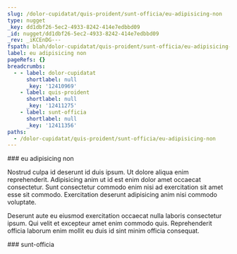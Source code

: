 ```yaml
---
slug: /dolor-cupidatat/quis-proident/sunt-officia/eu-adipisicing-non
type: nugget
_key: dd1dbf26-5ec2-4933-8242-414e7edbbd09
_id: nugget/dd1dbf26-5ec2-4933-8242-414e7edbbd09
_rev: _iKCEnDG---
fspath: blah/dolor-cupidatat/quis-proident/sunt-officia/eu-adipisicing-non.md
label: eu adipisicing non
pageRefs: {}
breadcrumbs:
  - - label: dolor-cupidatat
      shortlabel: null
      _key: '12410969'
    - label: quis-proident
      shortlabel: null
      _key: '12411275'
    - label: sunt-officia
      shortlabel: null
      _key: '12411356'
paths:
  - /dolor-cupidatat/quis-proident/sunt-officia/eu-adipisicing-non
---
```


<NuggetArea>
<Nugget slug="/dolor-cupidatat/quis-proident/sunt-officia/eu-adipisicing-non" type="nugget" _key="dd1dbf26-5ec2-4933-8242-414e7edbbd09" _id="nugget/dd1dbf26-5ec2-4933-8242-414e7edbbd09" _rev="_iKCEnDG---" fspath="blah/dolor-cupidatat/quis-proident/sunt-officia/eu-adipisicing-non.md" label="eu adipisicing non" paths="/dolor-cupidatat/quis-proident/sunt-officia/eu-adipisicing-non">
<NuggetBody>
### eu adipisicing non

Nostrud culpa id deserunt id duis ipsum. Ut dolore aliqua enim reprehenderit. Adipisicing anim ut id est enim dolor amet occaecat consectetur. Sunt consectetur commodo enim nisi ad exercitation sit amet esse sit commodo. Exercitation deserunt adipisicing anim nisi commodo voluptate.

Deserunt aute eu eiusmod exercitation occaecat nulla laboris consectetur ipsum. Qui velit et excepteur amet enim commodo quis. Reprehenderit officia laborum enim mollit eu duis id sint minim officia consequat.

</NuggetBody>
<Breadcrumbs>
<Crumbs>
<Crumb _key="12410969" label="dolor-cupidatat" /><Crumb _key="12411275" label="quis-proident" /><Crumb _key="12411356" label="sunt-officia" />
</Crumbs>
</Breadcrumbs>
</Nugget>

<NuggetsInbound>
</NuggetsInbound>
<NuggetsOutbound>
</NuggetsOutbound>
</NuggetArea>
<PassagesInbound>
<Passage direction="inbound" type="passage" _key="12411356" _id="passage/12411356" _rev="_iKCEnDC--A" label="sunt-officia" passage="sunt-officia" fspath="blah/dolor-cupidatat/quis-proident/sunt-officia" paths="/dolor-cupidatat/quis-proident/sunt-officia" slug="/dolor-cupidatat/quis-proident/sunt-officia">
<NuggetBody>
### sunt-officia

</NuggetBody>
<Breadcrumbs>
<Crumbs>
<Crumb _key="12410969" label="dolor-cupidatat" /><Crumb _key="12411275" label="quis-proident" />
</Crumbs>
</Breadcrumbs>
</Passage>

</PassagesInbound>
<PassagesOutbound>
</PassagesOutbound>